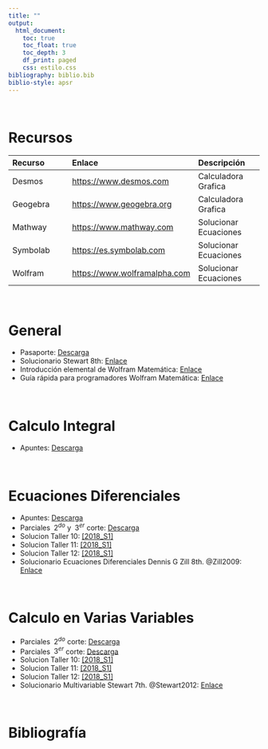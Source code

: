 ```yaml
---
title: ""
output:
  html_document:
    toc: true
    toc_float: true
    toc_depth: 3
    df_print: paged
    css: estilo.css
bibliography: biblio.bib
biblio-style: apsr
---
```


<br>

# **Recursos**

Recurso        | Enlace        | Descripción
:------------- | :------------- | :-------------
Desmos       | <a href="https://www.desmos.com/" target="_blank">https://www.desmos.com</a> | Calculadora Grafica
Geogebra    | <a href="https://www.geogebra.org/graphing?lang=es" target="_blank">https://www.geogebra.org</a> | Calculadora Grafica
Mathway     | <a href="https://www.mathway.com/es/BasicMath" target="_blank">https://www.mathway.com</a> | Solucionar Ecuaciones
Symbolab     |<a href="https://es.symbolab.com/" target="_blank">https://es.symbolab.com</a> |   Solucionar Ecuaciones
Wolfram     | <a href="https://www.wolframalpha.com/" target="_blank">https://www.wolframalpha.com</a> |   Solucionar Ecuaciones

<br>

# **General**
- Pasaporte: <a href="Documentos/Pasaporte.pdf" class="download" title="Pasaporte"target="_blank"> Descarga</a>
- Solucionario Stewart 8th: <a href="https://www.slader.com/textbook/9781285741550-stewart-calculus-early-transcendentals-8th-edition/" target="_blank">Enlace</a>
- Introducción elemental de Wolfram Matemática: <a href="https://www.wolfram.com/language/elementary-introduction/2nd-ed/" target="_blank" title="Libro online">Enlace</a>
- Guía rápida para programadores Wolfram Matemática: <a href="http://www.wolfram.com/language/fast-introduction-for-programmers/es/?source=footer" target="_blank" title="Libro online">Enlace</a>

<br>

# **Calculo Integral**
- Apuntes: <a href="Documentos/Resumen CI.pdf" class="download" title="Apuntes"target="_blank"> Descarga</a>

<br>

# **Ecuaciones Diferenciales**
- Apuntes: <a href="Documentos/Resumen ED.pdf" class="download" title="Apuntes"target="_blank"> Descarga</a>
- Parciales $\;2^{do}$ y $\;3^{er}$ corte: <a href="Documentos/Par ED.pdf" class="download" title="Parciales"target="_blank"> Descarga</a>
- Solucion Taller 10: <a href="Documentos/ST 10 ED.pdf" class="download" title="Taller 10"target="_blank"> [2018_S1]</a>
- Solucion Taller 11: <a href="Documentos/ST 11 ED.pdf" class="download" title="Taller 11"target="_blank"> [2018_S1]</a>
- Solucion Taller 12: <a href="Documentos/ST 12 ED.pdf" class="download" title="Taller 12"target="_blank"> [2018_S1]</a>
- Solucionario Ecuaciones Diferenciales Dennis G Zill 8th. @Zill2009: <a href="https://www.slader.com/textbook/9781133492467-differential-equations-with-boundary-value-problems-international-edition-8th-edition/" target="_blank">Enlace</a>



<br>

# **Calculo en Varias Variables**
- Parciales $\;2^{do}$ corte: <a href="Documentos/Par 2 VV.pdf" class="download" title="Parciales_2"target="_blank"> Descarga</a>
- Parciales $\;3^{er}$ corte: <a href="Documentos/Par 3 VV.pdf" class="download" title="Parciales_3"target="_blank"> Descarga</a>
- Solucion Taller 10: <a href="Documentos/ST 10 VV.pdf" class="download" title="Taller 10"target="_blank"> [2018_S1]</a>
- Solucion Taller 11: <a href="Documentos/ST 11 VV.pdf" class="download" title="Taller 11"target="_blank"> [2018_S1]</a>
- Solucion Taller 12: <a href="Documentos/ST 12 VV.pdf" class="download" title="Taller 12"target="_blank"> [2018_S1]</a>
- Solucionario Multivariable Stewart 7th. @Stewart2012: <a href="https://www.slader.com/textbook/9780538497879-stewart-multivariable-calculus-7th-edition/" target="_blank">Enlace</a>

<br>

# **Bibliografía**
